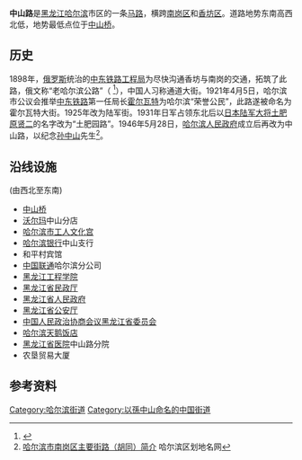 {{Infobox Guangzhou Road
|中文道路名称=中山路
|道路名称拼音=Zhōng Shān Lù 
|图片=
|图片说明=
|道路属性=
|道路总长度=4.0
|车速限制=50-60
|行车线数量=12
|所在地区=[[黑龙江省|黑龙江省]][[哈尔滨市|哈尔滨市]]
|起点=[[马家沟河|马家沟河]]
|终点=香坊大街
|道路命名日期=1946年5月28日
|命名缘由=纪念[[孙中山|孙中山]]
|道路旧名=1898-1920：老哈尔滨公路<br/>1921-1924：霍尔瓦特大街<br/>1925-1931：陆军街<br/>1931-1945：土肥园路
|道路动工日期=
|通车日期=
|路段主要建筑=
}}

'''中山路'''是[[黑龙江省|黑龙江]][[哈尔滨市|哈尔滨]]市区的一条[[马路|马路]]，横跨[[南岗区|南岗区]]和[[香坊区|香坊区]]。道路地势东南高西北低，地势最低点位于[[中山桥_(哈尔滨)|中山桥]]。

==历史==
1898年，[[俄罗斯|俄罗斯]]统治的[[中东铁路工程局|中东铁路工程局]]为尽快沟通香坊与南岗的交通，拓筑了此路，俄文称“老哈尔滨公路”（{{lang-ru|Старохарбинское Шоссе}} <ref>{{cite web |title=Detailed Russian Map of Harbin -- 1938 |url=https://kehilalinks.jewishgen.org/harbin/Russian_Map_Large.htm |website=KehilaLinks |accessdate=2020-07-07 |archive-date=2017-07-22 |archive-url=https://web.archive.org/web/20170722024822/http://kehilalinks.jewishgen.org/harbin/Russian_Map_Large.htm |dead-url=no }}</ref>），中国人习称通道大街。1921年4月5日，哈尔滨市公议会推举[[中东铁路|中东铁路]]第一任局长[[霍尔瓦特|霍尔瓦特]]为哈尔滨“荣誉公民”，此路遂被命名为霍尔瓦特大街。1925年改为陆军街。1931年日军占领东北后以[[日本陆军|日本陆军]][[大将|大将]][[土肥原贤二|土肥原贤二]]的名字改为“土肥园路”。1946年5月28日，[[哈尔滨人民政府|哈尔滨人民政府]]成立后再改为中山路，以纪念[[孙中山|孙中山]]先生<ref>[http://www.hrbdmw.gov.cn/h_n_393.aspx 哈尔滨市南岗区主要街路（胡同）简介] {{Webarchive|url=https://archive.is/20150109113723/http://www.hrbdmw.gov.cn/h_n_393.aspx |date=2015-01-09 }} 哈尔滨区划地名网</ref>。

==沿线设施==
(由西北至东南)
*[[中山桥_(哈尔滨)|中山桥]]
*[[沃尔玛|沃尔玛]]中山分店
*[[哈尔滨市工人文化宫|哈尔滨市工人文化宫]]
*[[哈尔滨银行|哈尔滨银行]]中山支行
*和平村宾馆
*[[中国联通|中国联通]]哈尔滨分公司
*[[黑龙江工程学院|黑龙江工程学院]]
*[[黑龙江省民政厅|黑龙江省民政厅]]
*[[黑龙江省人民政府|黑龙江省人民政府]]
*[[黑龙江省公安厅|黑龙江省公安厅]]
*[[中国人民政治协商会议黑龙江省委员会|中国人民政治协商会议黑龙江省委员会]]
*[[哈尔滨天鹅饭店|哈尔滨天鹅饭店]]
*[[黑龙江省医院|黑龙江省医院]]中山路分院
*农垦贸易大厦

==参考资料==
{{reflist}}

[[Category:哈尔滨街道|Category:哈尔滨街道]]
[[Category:以孫中山命名的中国街道|Category:以孫中山命名的中国街道]]
